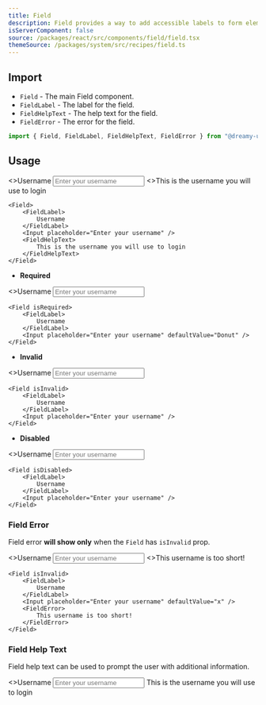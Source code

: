 ```yaml
---
title: Field
description: Field provides a way to add accessible labels to form elements.
isServerComponent: false
source: /packages/react/src/components/field/field.tsx
themeSource: /packages/system/src/recipes/field.ts
---
```


## Import

- `Field` - The main Field component.
- `FieldLabel` - The label for the field.
- `FieldHelpText` - The help text for the field.
- `FieldError` - The error for the field.

```jsx
import { Field, FieldLabel, FieldHelpText, FieldError } from "@dreamy-ui/react";
```

## Usage

<Wrapper>
	<Field>
		<FieldLabel>
			<>Username</>
		</FieldLabel>
		<Input placeholder="Enter your username" />
		<FieldHelpText>
			<>This is the username you will use to login</>
		</FieldHelpText>
	</Field>
</Wrapper>

```tsx
<Field>
	<FieldLabel>
		Username
	</FieldLabel>
	<Input placeholder="Enter your username" />
	<FieldHelpText>
		This is the username you will use to login
	</FieldHelpText>
</Field>
```

- **Required**

<Wrapper>
	<Field isRequired>
		<FieldLabel>
			<>Username</>
		</FieldLabel>
		<Input placeholder="Enter your username" defaultValue="Donut" />
	</Field>
</Wrapper>

```tsx
<Field isRequired>
	<FieldLabel>
		Username
	</FieldLabel>
	<Input placeholder="Enter your username" defaultValue="Donut" />
</Field>
```

- **Invalid**

<Wrapper>
	<Field isInvalid>
		<FieldLabel>
			<>Username</>
		</FieldLabel>
		<Input placeholder="Enter your username" />
	</Field>
</Wrapper>

```tsx
<Field isInvalid>
	<FieldLabel>
		Username
	</FieldLabel>
	<Input placeholder="Enter your username" />
</Field>
```

- **Disabled**

<Wrapper>
	<Field isDisabled>
		<FieldLabel>
			<>Username</>
		</FieldLabel>
		<Input placeholder="Enter your username" />
	</Field>
</Wrapper>

```tsx
<Field isDisabled>
	<FieldLabel>
		Username
	</FieldLabel>
	<Input placeholder="Enter your username" />	
</Field>		
```

### Field Error

Field error **will show only** when the `Field` has `isInvalid` prop.

<Wrapper>
	<Field isInvalid>
		<FieldLabel>
		<>Username</>
		</FieldLabel>
		<Input placeholder="Enter your username" defaultValue="x" />
		<FieldError>
			<>This username is too short!</>
		</FieldError>
	</Field>
</Wrapper>

```tsx
<Field isInvalid>
	<FieldLabel>
		Username
	</FieldLabel>
	<Input placeholder="Enter your username" defaultValue="x" />
	<FieldError>
		This username is too short!
	</FieldError>
</Field>
```

### Field Help Text

Field help text can be used to prompt the user with additional information.

<Wrapper>
	<Field>
		<FieldLabel>
			<>Username</>
		</FieldLabel>
		<Input placeholder="Enter your username" />
		<FieldHelpText>
			This is the username you will use to login
		</FieldHelpText>
	</Field>
</Wrapper>
